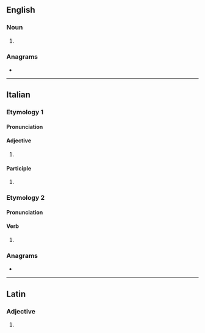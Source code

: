{{also|Serrati}}
==English==

===Noun===
{{head|en|noun form}}

# {{plural of|en|serratus}}

===Anagrams===
* {{anagrams|en|a=aeirrst|'Arriets|artsier|starier|tarries|tarsier}}

----

==Italian==

===Etymology 1===

====Pronunciation====
{{it-pr|serràti}}

====Adjective====
{{head|it|adjective form|g=m-p}}

# {{masculine plural of|it|serrato}}

====Participle====
{{head|it|past participle form|g=m-p}}

# {{masculine plural of|it|serrato}}

===Etymology 2===

====Pronunciation====
{{it-pr|sèrrati}}

====Verb====
{{head|it|verb form}}

# {{inflection of|it|serrarsi||2|s|impr}}

===Anagrams===
* {{anagrams|it|a=aeirrst|arresti|errasti|ristare|ritersa|sterrai|stirare|stirerà|striare|strierà}}

----

==Latin==

===Adjective===
{{la-adj-form|serrātī}}

# {{inflection of|la|serrātus||nom//voc|m|p|;|gen|m//n|s}}